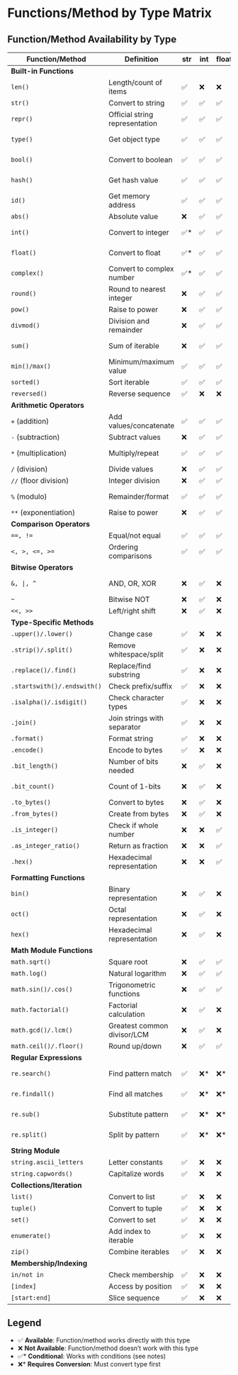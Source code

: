 # Functions/Method by Type Matrix {.unnumbered} 

## Function/Method Availability by Type

| Function/Method | Definition | str | int | float | bool | Notes |
|----------------|------------|-----|-----|-------|------|-------|
| **Built-in Functions** ||||||
| `len()` | Length/count of items | ✅ | ❌ | ❌ | ❌ | Only for sequences/collections |
| `str()` | Convert to string | ✅ | ✅ | ✅ | ✅ | Universal conversion |
| `repr()` | Official string representation | ✅ | ✅ | ✅ | ✅ | Universal representation |
| `type()` | Get object type | ✅ | ✅ | ✅ | ✅ | Universal type checking |
| `bool()` | Convert to boolean | ✅ | ✅ | ✅ | ✅ | Universal truthiness conversion |
| `hash()` | Get hash value | ✅ | ✅ | ✅ | ✅ | Universal (immutable types) |
| `id()` | Get memory address | ✅ | ✅ | ✅ | ✅ | Universal memory address |
| `abs()` | Absolute value | ❌ | ✅ | ✅ | ✅ | Numeric types only |
| `int()` | Convert to integer | ✅* | ✅ | ✅ | ✅ | *if string contains valid number |
| `float()` | Convert to float | ✅* | ✅ | ✅ | ✅ | *if string contains valid number |
| `complex()` | Convert to complex number | ✅* | ✅ | ✅ | ✅ | *if string contains valid number |
| `round()` | Round to nearest integer | ❌ | ✅ | ✅ | ✅ | Numeric types only |
| `pow()` | Raise to power | ❌ | ✅ | ✅ | ✅ | Numeric types only |
| `divmod()` | Division and remainder | ❌ | ✅ | ✅ | ✅ | Numeric types only |
| `sum()` | Sum of iterable | ❌ | ✅ | ✅ | ✅ | Works on iterables of numeric types |
| `min()/max()` | Minimum/maximum value | ✅ | ✅ | ✅ | ✅ | Comparable types |
| `sorted()` | Sort iterable | ✅ | ✅ | ✅ | ✅ | Works on iterables |
| `reversed()` | Reverse sequence | ✅ | ❌ | ❌ | ❌ | Sequences only |
| **Arithmetic Operators** ||||||
| `+` (addition) | Add values/concatenate | ✅ | ✅ | ✅ | ✅ | String concatenation vs numeric addition |
| `-` (subtraction) | Subtract values | ❌ | ✅ | ✅ | ✅ | Numeric types only |
| `*` (multiplication) | Multiply/repeat | ✅ | ✅ | ✅ | ✅ | String repetition vs numeric multiplication |
| `/` (division) | Divide values | ❌ | ✅ | ✅ | ✅ | Numeric types only |
| `//` (floor division) | Integer division | ❌ | ✅ | ✅ | ✅ | Numeric types only |
| `%` (modulo) | Remainder/format | ✅ | ✅ | ✅ | ✅ | String formatting vs numeric modulo |
| `**` (exponentiation) | Raise to power | ❌ | ✅ | ✅ | ✅ | Numeric types only |
| **Comparison Operators** ||||||
| `==, !=` | Equal/not equal | ✅ | ✅ | ✅ | ✅ | Universal |
| `<, >, <=, >=` | Ordering comparisons | ✅ | ✅ | ✅ | ✅ | Universal (comparable types) |
| **Bitwise Operators** ||||||
| `&, |, ^` | AND, OR, XOR | ❌ | ✅ | ❌ | ✅ | Integer types only (bool inherits from int) |
| `~` | Bitwise NOT | ❌ | ✅ | ❌ | ✅ | Integer types only |
| `<<, >>` | Left/right shift | ❌ | ✅ | ❌ | ✅ | Integer types only |
| **Type-Specific Methods** ||||||
| `.upper()/.lower()` | Change case | ✅ | ❌ | ❌ | ❌ | String methods only |
| `.strip()/.split()` | Remove whitespace/split | ✅ | ❌ | ❌ | ❌ | String methods only |
| `.replace()/.find()` | Replace/find substring | ✅ | ❌ | ❌ | ❌ | String methods only |
| `.startswith()/.endswith()` | Check prefix/suffix | ✅ | ❌ | ❌ | ❌ | String methods only |
| `.isalpha()/.isdigit()` | Check character types | ✅ | ❌ | ❌ | ❌ | String methods only |
| `.join()` | Join strings with separator | ✅ | ❌ | ❌ | ❌ | String methods only |
| `.format()` | Format string | ✅ | ❌ | ❌ | ❌ | String methods only |
| `.encode()` | Encode to bytes | ✅ | ❌ | ❌ | ❌ | String methods only |
| `.bit_length()` | Number of bits needed | ❌ | ✅ | ❌ | ✅ | Integer methods (bool inherits) |
| `.bit_count()` | Count of 1-bits | ❌ | ✅ | ❌ | ✅ | Integer methods (Python 3.10+) |
| `.to_bytes()` | Convert to bytes | ❌ | ✅ | ❌ | ✅ | Integer methods |
| `.from_bytes()` | Create from bytes | ❌ | ✅ | ❌ | ✅ | Integer class methods |
| `.is_integer()` | Check if whole number | ❌ | ❌ | ✅ | ❌ | Float methods only |
| `.as_integer_ratio()` | Return as fraction | ❌ | ❌ | ✅ | ❌ | Float methods only |
| `.hex()` | Hexadecimal representation | ❌ | ❌ | ✅ | ❌ | Float methods only |
| **Formatting Functions** ||||||
| `bin()` | Binary representation | ❌ | ✅ | ❌ | ✅ | Integer types only |
| `oct()` | Octal representation | ❌ | ✅ | ❌ | ✅ | Integer types only |
| `hex()` | Hexadecimal representation | ❌ | ✅ | ❌ | ✅ | Integer types only |
| **Math Module Functions** ||||||
| `math.sqrt()` | Square root | ❌ | ✅ | ✅ | ✅ | Numeric types only |
| `math.log()` | Natural logarithm | ❌ | ✅ | ✅ | ✅ | Numeric types only |
| `math.sin()/.cos()` | Trigonometric functions | ❌ | ✅ | ✅ | ✅ | Numeric types only |
| `math.factorial()` | Factorial calculation | ❌ | ✅ | ❌ | ✅ | Integer types only |
| `math.gcd()/.lcm()` | Greatest common divisor/LCM | ❌ | ✅ | ❌ | ✅ | Integer types only |
| `math.ceil()/.floor()` | Round up/down | ❌ | ✅ | ✅ | ✅ | Numeric types only |
| **Regular Expressions** ||||||
| `re.search()` | Find pattern match | ✅ | ❌* | ❌* | ❌* | *Must convert to string first |
| `re.findall()` | Find all matches | ✅ | ❌* | ❌* | ❌* | *Must convert to string first |
| `re.sub()` | Substitute pattern | ✅ | ❌* | ❌* | ❌* | *Must convert to string first |
| `re.split()` | Split by pattern | ✅ | ❌* | ❌* | ❌* | *Must convert to string first |
| **String Module** ||||||
| `string.ascii_letters` | Letter constants | ✅ | ❌ | ❌ | ❌ | String operations only |
| `string.capwords()` | Capitalize words | ✅ | ❌ | ❌ | ❌ | String operations only |
| **Collections/Iteration** ||||||
| `list()` | Convert to list | ✅ | ❌ | ❌ | ❌ | Sequences only |
| `tuple()` | Convert to tuple | ✅ | ❌ | ❌ | ❌ | Sequences only |
| `set()` | Convert to set | ✅ | ❌ | ❌ | ❌ | Sequences only |
| `enumerate()` | Add index to iterable | ✅ | ❌ | ❌ | ❌ | Sequences only |
| `zip()` | Combine iterables | ✅ | ❌ | ❌ | ❌ | Sequences only |
| **Membership/Indexing** ||||||
| `in/not in` | Check membership | ✅ | ❌ | ❌ | ❌ | Sequences only |
| `[index]` | Access by position | ✅ | ❌ | ❌ | ❌ | Sequences only |
| `[start:end]` | Slice sequence | ✅ | ❌ | ❌ | ❌ | Sequences only |

## Legend

- ✅ **Available**: Function/method works directly with this type
- ❌ **Not Available**: Function/method doesn't work with this type
- ✅* **Conditional**: Works with conditions (see notes)
- ❌* **Requires Conversion**: Must convert type first